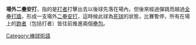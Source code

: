 {{unref|time=2008-05-03}}
'''場外二壘安打'''，指的是[[打者|打者]]打擊出去以後球先落在場內，但後來經過彈跳而越過[[全壘打牆|全壘打牆]]，形成一支場外[[二壘安打|二壘安打]]，這時候此球為[[死球|死球]]的狀態，比賽暫停，所有在場上的[[跑者|跑者]]（包括打者）皆往前推進兩個[[壘包|壘包]]。

[[Category:棒球術語|Category:棒球術語]]
{{baseball-stub}}